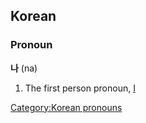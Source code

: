 ==Korean==
===Pronoun===
[[Category:Korean pronouns]]
'''나''' (na)

# The first <!--singular? does korean distinguish?-->person pronoun, [[I]]